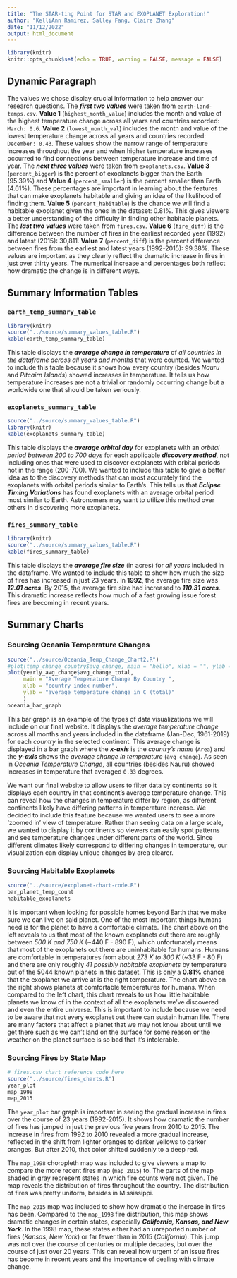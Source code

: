 ```yaml
---
title: "The STAR-ting Point for STAR and EXOPLANET Exploration!"
author: "KelliAnn Ramirez, Salley Fang, Claire Zhang"
date: "11/12/2022"
output: html_document
---
```


```r
library(knitr)
knitr::opts_chunk$set(echo = TRUE, warning = FALSE, message = FALSE)
```

## Dynamic Paragraph
The values we chose display crucial information to help answer our research questions. The ***first two values*** were taken from `earth-land-temps.csv`. **Value 1** (`highest_month_value`) includes the month and value of the highest temperature change across all years and countries recorded: `March: 0.6`. **Value 2** (`lowest_month_val`) includes the month and value of the lowest temperature change across all years and countries recorded: `December: 0.43`. These values show the narrow range of temperature increases throughout the year and when higher temperature increases occurred to find connections between temperature increase and time of year. The ***next three values*** were taken from `exoplanets.csv`. **Value 3** (`percent_bigger`) is the percent of exoplanets bigger than the Earth (95.39%) and **Value 4** (`percent_smaller`) is the percent smaller than Earth (4.61%). These percentages are important in learning about the features that can make exoplanets habitable and giving an idea of the likelihood of finding them. **Value 5** (`percent_habitable`) is the chance we will find a habitable exoplanet given the ones in the dataset: 0.81%. This gives viewers a better understanding of the difficulty in finding other habitable planets. The ***last two values*** were taken from `fires.csv`. **Value 6** (`fire_diff`) is the difference between the number of fires in the earliest recorded year (1992) and latest (2015): 30,811. **Value 7** (`percent_diff`) is the percent difference between fires from the earliest and latest years (1992-2015): 99.38%. These values are important as they clearly reflect the dramatic increase in fires in just over thirty years. The numerical increase and percentages both reflect how dramatic the change is in different ways.

## Summary Information Tables
### `earth_temp_summary_table`
```r
library(knitr)
source("../source/summary_values_table.R")
kable(earth_temp_summary_table)
```
This table displays the ***average change in temperature*** of _all countries in the dataframe across all years and months_ that were counted. We wanted to include this table because it shows how every country (besides _Nauru_ and _Pitcairn Islands_) showed increases in temperature. It tells us how temperature increases are not a trivial or randomly occurring change but a worldwide one that should be taken seriously.

### `exoplanets_summary_table`
```r
source("../source/summary_values_table.R")
library(knitr)
kable(exoplanets_summary_table)
```
This table displays the ***average orbital day*** for exoplanets with an _orbital period between 200 to 700 days_ for each applicable ***discovery method***, not including ones that were used to discover exoplanets with orbital periods not in the range (200-700). We wanted to include this table to give a better idea as to the discovery methods that can most accurately find the exoplanets with orbital periods similar to Earth's. This tells us that ***Eclipse Timing Variations*** has found exoplanets with an average orbital period most similar to Earth. Astronomers may want to utilize this method over others in discovering more exoplanets.

### `fires_summary_table`
```r
library(knitr)
source("../source/summary_values_table.R")
kable(fires_summary_table)
```
This table displays the ***average fire size*** (in acres) for _all years_ included in the dataframe. We wanted to include this table to show how much the size of fires has increased in just 23 years. In **1992**, the average fire size was ***12.01 acres***. By 2015, the average fire size had increased to ***110.31 acres***. This dramatic increase reflects how much of a fast growing issue forest fires are becoming in recent years.

## Summary Charts
### Sourcing Oceania Temperature Changes 
```r
source("../source/Oceania_Temp_Change_Chart2.R")
#plot(temp_change_country$avg_change, main = "hello", xlab = "", ylab = "")
plot(yearly_avg_change$avg_change_total, 
     main = "Average Temperature Change By Country ", 
     xlab = "country index number", 
     ylab = "average temperature change in C (total)"
     )
oceania_bar_graph
```
  
This bar graph is an example of the types of data visualizations we will include on our final website. It displays the _average temperature change_ across all months and years included in the dataframe (Jan-Dec, 1961-2019) for each _country_ in the selected continent. This average change is displayed in a bar graph where the ***x-axis*** is the _country’s name_ (`Area`) and the ***y-axis*** shows the _average change in temperature_ (`avg_change`). As seen in _Oceania Temperature Change_, all countries (besides Nauru) showed increases in temperature that averaged `0.33` degrees. 

We want our final website to allow users to filter data by continents so it displays each country in that continent’s average temperature change. This can reveal how the changes in temperature differ by region, as different continents likely have differing patterns in temperature increase. We decided to include this feature because we wanted users to see a more ‘zoomed in’ view of temperature. Rather than seeing data on a large scale, we wanted to display it by continents so viewers can easily spot patterns and see temperature changes under different parts of the world. Since different climates likely correspond to differing changes in temperature, our visualization can display unique changes by area clearer.

### Sourcing Habitable Exoplanets 
```r
source("../source/exoplanet-chart-code.R")
bar_planet_temp_count
habitable_exoplanets
```

It is important when looking for possible homes beyond Earth that we make sure we can live on said planet. One of the most important things humans need is for the planet to have a comfortable climate. The chart above on the left reveals to us that most of the known exoplanets out there are roughly between _500 K and 750 K_ (~440 F - 890 F), which unfortunately means that most of the exoplanets out there are uninhabitable for humans. Humans are comfortable in temperatures from about _273 K to 300 K_ (~33 F - 80 F) and there are only roughly _41 possibly habitable exoplanets_ by temperature out of the 5044 known planets in this dataset. This is only a **0.81%** chance that the exoplanet we arrive at is the right temperature. The chart above on the right shows planets at comfortable temperatures for humans. When compared to the left chart, this chart reveals to us how little habitable planets we know of in the context of all the exoplanets we’ve discovered and even the entire universe. This is important to include because we need to be aware that not every exoplanet out there can sustain human life. There are many factors that affect a planet that we may not know about until we get there such as we can’t land on the surface for some reason or the weather on the planet surface is so bad that it’s intolerable.

### Sourcing Fires by State Map
```r
# fires.csv chart reference code here
source("../source/fires_charts.R")
year_plot
map_1998
map_2015

```

The `year_plot` bar graph is important in seeing the gradual increase in fires over the course of
23 years (1992-2015). It shows how dramatic the number of fires has jumped in just the previous five
years from 2010 to 2015. The increase in fires from 1992 to 2010 revealed a more gradual increase,
reflected in the shift from lighter oranges to darker yellows to darker oranges. But after 2010,
that color shifted suddenly to a deep red.

The `map_1998` choropleth map was included to give viewers a map to compare the more recent fires map
(`map_2015`) to. The parts of the map shaded in gray represent states in which fire counts were not
given. The map reveals the distribution of fires throughout the country. The distribution of fires
was pretty uniform, besides in Mississippi. 

The `map_2015` map was included to show how dramatic the increase in fires has been. Compared to the
`map_1998` fire distribution, this map shows dramatic changes in certain states, especially ***California,
Kansas, and New York***. In the 1998 map, these states either had an unreported number of fires (_Kansas_, 
_New York_) or far fewer than in 2015 (_California_). This jump was not over the course of centuries or
multiple decades, but over the course of just over 20 years. This can reveal how urgent of an issue fires
has become in recent years and the importance of dealing with climate change.

